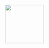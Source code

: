 <includeonly><div class="navi" style="background: #{{Color2}} !important; border-radius: 15px;">[[File:{{{file}}}|center|125px|link={{{link}}}|<nowiki> </nowiki>]]<span class="tooltiptext{{{text}}}">{{{text_label}}}</span></div></includeonly>